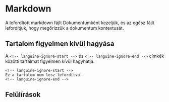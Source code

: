 # Markdown

A lefordított markdown fájlt Dokumentumként kezeljük, és az egész fájlt lefordítjuk, hogy megőrizzük a dokumentum kontextusát.

## Tartalom figyelmen kívül hagyása

A `<!-- languine-ignore-start -->` és `<!-- languine-ignore-end -->` címkék közötti tartalmat figyelmen kívül hagyhatja.

```mdx
<!-- languine-ignore-start -->
Ez a tartalom nem lesz lefordítva.
<!-- languine-ignore-end -->
``` 

## Felülírások